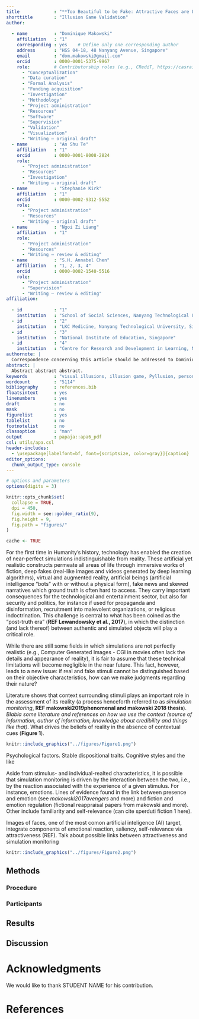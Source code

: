 ```yaml
---
title             : "**Too Beautiful to be Fake: Attractive Faces are Less Likely to be Judged as Artificially Generated**"
shorttitle        : "Illusion Game Validation"
author:
      
  - name          : "Dominique Makowski"
    affiliation   : "1"
    corresponding : yes    # Define only one corresponding author
    address       : "HSS 04-18, 48 Nanyang Avenue, Singapore"
    email         : "dom.makowski@gmail.com"
    orcid         : 0000-0001-5375-9967
    role:         # Contributorship roles (e.g., CRediT, https://casrai.org/credit/)
      - "Conceptualization"
      - "Data curation"
      - "Formal Analysis"
      - "Funding acquisition"
      - "Investigation"
      - "Methodology"
      - "Project administration"
      - "Resources"
      - "Software"
      - "Supervision"
      - "Validation"
      - "Visualization"
      - "Writing – original draft"
  - name          : "An Shu Te"
    affiliation   : "1"
    orcid         : 0000-0001-8008-2824
    role:
      - "Project administration"
      - "Resources"
      - "Investigation"
      - "Writing – original draft"
  - name          : "Stephanie Kirk"
    affiliation   : "1"
    orcid         : 0000-0002-9312-5552
    role:
      - "Project administration"
      - "Resources"
      - "Writing – original draft"
  - name          : "Ngoi Zi Liang"
    affiliation   : "1"
    role:
      - "Project administration"
      - "Resources"
      - "Writing – review & editing"
  - name          : "S.H. Annabel Chen"
    affiliation   : "1, 2, 3, 4"
    orcid         : 0000-0002-1540-5516
    role:
      - "Project administration"
      - "Supervision"
      - "Writing – review & editing"
affiliation:
    
  - id            : "1"
    institution   : "School of Social Sciences, Nanyang Technological University, Singapore"
  - id            : "2"
    institution   : "LKC Medicine, Nanyang Technological University, Singapore"
  - id            : "3"
    institution   : "National Institute of Education, Singapore"
  - id            : "4"
    institution   : "Centre for Research and Development in Learning, Nanyang Technological University, Singapore"
authornote: |
  Correspondence concerning this article should be addressed to Dominique Makowski, HSS 04-18, 48 Nanyang Avenue, Singapore (dom.makowski@gmail.com).
abstract: |
  Abstract abstract abstract.
keywords          : "visual illusions, illusion game, Pyllusion, personality, general factor"
wordcount         : "5114"
bibliography      : references.bib
floatsintext      : yes
linenumbers       : yes
draft             : no
mask              : no
figurelist        : yes
tablelist         : no
footnotelist      : no
classoption       : "man"
output            : papaja::apa6_pdf
csl: utils/apa.csl
header-includes:
  - \usepackage[labelfont=bf, font={scriptsize, color=gray}]{caption}
editor_options:
  chunk_output_type: console
---
```


```r
# options and parameters
options(digits = 3)

knitr::opts_chunk$set(
  collapse = TRUE,
  dpi = 450,
  fig.width = see::golden_ratio(9),
  fig.height = 9,
  fig.path = "figures/"
)

cache <- TRUE
```

<!-- stakes and Post-truth era -->
For the first time in Humanity's history, technology has enabled the creation of near-perfect simulations indistinguishable from reality. These artificial yet realistic constructs permeate all areas of life through immersive works of fiction, deep fakes (real-like images and videos generated by deep learning algorithms), virtual and augmented reality, artificial beings (artificial intelligence "bots" with or without a physical form), fake news and skewed narratives which ground truth is often hard to access. They carry important consequences for the technological and entertainment sector, but also for security and politics, for instance if used for propaganda and disinformation, recruitment into malevolent organizations, or religious indoctrination. This challenge is central to what has been coined as the "post-truth era" (**REF Lewandowsky et al., 2017**), in which the distinction (and lack thereof) between authentic and simulated objects will play a critical role.

<!-- Ambiguous stimuli and irrelevance of objective features -->
While there are still some fields in which simulations are not perfectly realistic (e.g., Computer Generated Images - CGI in movies often lack the details and appearance of reality), it is fair to assume that these technical limitations will become negligible in the near future. This fact, however, leads to a new issue: if real and fake stimuli cannot be distinguished based on their objective characteristics, how can we make judgments regarding their nature?

<!-- Context -->
Literature shows that context surrounding stimuli plays an important role in the assessment of its reality (a process henceforth referred to as *simulation monitoring*, **REF makowski2019phenomenal and makowski 2018 thesis**). *Blabla some literature and references on how we use the context (source of information, author of information, knowledge about credibility and things like that)*. What drives the beliefs of reality in the absence of contextual cues (**Figure 1**).


```r
knitr::include_graphics("../figures/Figure1.png")
```

<!-- Internal features -->
Psychological factors. Stable dispositional traits. Cognitive styles and the like


<!-- Reactive features -->
Aside from stimulus- and individual-realted characteristics, it is possible that simulation monitoring is driven by the interaction between the two, i.e., by the reaction associated with the experience of a given stimulus. For instance, emotions. Lines of evidence found in the link between presence and emotion (see *makowski2017avengers* and more) and fiction and emotion regulation (fictional reappraisal papers from makowski and more). Other include familiarity and self-relevance (can cite sperduti fiction 1 here).

<!-- Attractiveness -->
Images of faces, one of the most comon artificial inteligence (AI) target, integrate components of emotional reaction, saliency, self-relevance via attractiveness (REF). Talk about possible links between attractiveness and simulation monitoring

<!-- Goals and hypotheses -->




```r
knitr::include_graphics("../figures/Figure2.png")
```

## Methods

### Procedure

### Participants

## Results

## Discussion

# Acknowledgments

We would like to thank STUDENT NAME for his contribution.

\newpage

# References

::: {#refs custom-style="Bibliography"}
:::

